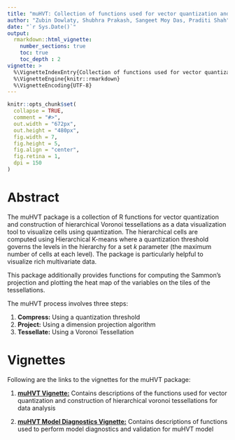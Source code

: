 ```yaml
---
title: "muHVT: Collection of functions used for vector quantization and construction of hierarchical voronoi tessellations for data analysis"
author: "Zubin Dowlaty, Shubhra Prakash, Sangeet Moy Das, Praditi Shah"
date: "`r Sys.Date()`"
output:
  rmarkdown::html_vignette:
    number_sections: true
    toc: true
    toc_depth : 2
vignette: >
  %\VignetteIndexEntry{Collection of functions used for vector quantization and construction of hierarchical voronoi tessellations for data analysis"}
  %\VignetteEngine{knitr::rmarkdown}
  %\VignetteEncoding{UTF-8}
---
```



```r
knitr::opts_chunk$set(
  collapse = TRUE,
  comment = "#>",
  out.width = "672px",
  out.height = "480px",
  fig.width = 7,
  fig.height = 5,
  fig.align = "center",
  fig.retina = 1,
  dpi = 150
)
```

# Abstract


The muHVT package is a collection of R functions for vector quantization and
construction of hierarchical Voronoi tessellations as a data visualization
tool to visualize cells using quantization. The hierarchical cells are computed using
Hierarchical K-means where a quantization threshold governs the levels
in the hierarchy for a set $k$ parameter (the maximum number of cells
at each level). The package is particularly helpful to visualize rich multivariate data. 


This package additionally provides functions for computing the
Sammon’s projection and plotting the heat map of the variables on the tiles of the tessellations.

The muHVT process involves three steps:

1. **Compress:** Using a quantization threshold
2. **Project:** Using a dimension projection algorithm
3. **Tessellate:** Using a Voronoi Tessellation

# Vignettes

Following are the links to the vignettes for the muHVT package:

1. [**muHVT Vignette:**](https://htmlpreview.github.io/?https://raw.githubusercontent.com/Mu-Sigma/muHVT/dev/vignettes/muHVT_vignette.html) Contains descriptions of the functions used for vector quantization and construction of hierarchical voronoi tessellations for data analysis

2. [**muHVT Model Diagnostics Vignette:**](https://htmlpreview.github.io/?https://github.com/Mu-Sigma/muHVT/blob/dev/vignettes/muHVT_model_diagnostics_vignette.html) Contains descriptions of functions used to perform model diagnostics and validation for muHVT model